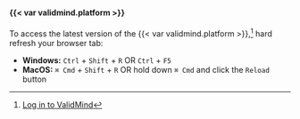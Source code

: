 #### {{< var validmind.platform >}}

To access the latest version of the {{< var validmind.platform >}},^[[Log in to ValidMind](/guide/configuration/log-in-to-validmind.qmd)] hard refresh your browser tab:

- **Windows:** `Ctrl` + `Shift` + `R` OR `Ctrl` + `F5`
- **MacOS:** `⌘ Cmd` + `Shift` + `R` OR hold down `⌘ Cmd` and click the `Reload` button